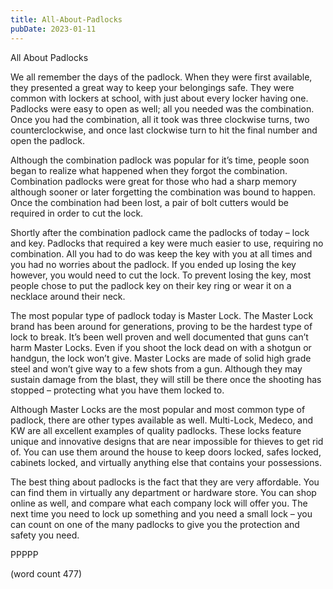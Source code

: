 ```yaml
---
title: All-About-Padlocks
pubDate: 2023-01-11
---
```


All About Padlocks

We all remember the days of the padlock.  When they were first available, they presented a great way to keep your belongings safe.  They were common with lockers at school, with just about every locker having one.  Padlocks were easy to open as well; all you needed was the combination.  Once you had the combination, all it took was three clockwise turns, two counterclockwise, and once last clockwise turn to hit the final number and open the padlock.

Although the combination padlock was popular for it’s time, people soon began to realize what happened when they forgot the combination. Combination padlocks were great for those who had a sharp memory although sooner or later forgetting the combination was bound to happen.  Once the combination had been lost, a pair of bolt cutters would be required in order to cut the lock.

Shortly after the combination padlock came the padlocks of today – lock and key.  Padlocks that required a key were much easier to use, requiring no combination.  All you had to do was keep the key with you at all times and you had no worries about the padlock.  If you ended up losing the key however, you would need to cut the lock.  To prevent losing the key, most people chose to put the padlock key on their key ring or wear it on a necklace around their neck.

The most popular type of padlock today is Master Lock.  The Master Lock brand has been around for generations, proving to be the hardest type of lock to break.  It’s been well proven and well documented that guns can’t harm Master Locks.  Even if you shoot the lock dead on with a shotgun or handgun, the lock won’t give.  Master Locks are made of solid high grade steel and won’t give way to a few shots from a gun.  Although they may sustain damage from the blast, they will still be there once the shooting has stopped – protecting what you have them locked to.

Although Master Locks are the most popular and most common type of padlock, there are other types available as well.  Multi-Lock, Medeco, and KW are all excellent examples of quality padlocks.  These locks feature unique and innovative designs that are near impossible for thieves to get rid of.  You can use them around the house to keep doors locked, safes locked, cabinets locked, and virtually anything else that contains your possessions.

The best thing about padlocks is the fact that they are very affordable.  You can find them in virtually any department or hardware store.  You can shop online as well, and compare what each company lock will offer you.  The next time you need to lock up something and you need a small lock – you can count on one of the many padlocks to give you the protection and safety you need.

PPPPP

(word count 477)